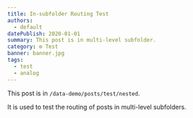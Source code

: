 ```yaml
---
title: In-subfolder Routing Test
authors:
  - default
datePublish: 2020-01-01
summary: This post is in multi-level subfolder.
category: ⚙️ Test
banner: banner.jpg
tags:
  - test
  - analog
---
```


This post is in `/data-demo/posts/test/nested`.

It is used to test the routing of posts in multi-level subfolders.
